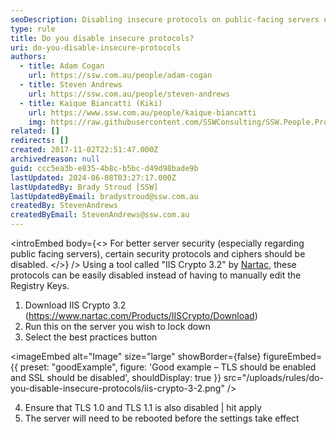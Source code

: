 ```yaml
---
seoDescription: Disabling insecure protocols on public-facing servers enhances security and protects against potential attacks.
type: rule
title: Do you disable insecure protocols?
uri: do-you-disable-insecure-protocols
authors:
  - title: Adam Cogan
    url: https://ssw.com.au/people/adam-cogan
  - title: Steven Andrews
    url: https://ssw.com.au/people/steven-andrews
  - title: Kaique Biancatti (Kiki)
    url: https://www.ssw.com.au/people/kaique-biancatti
    img: https://raw.githubusercontent.com/SSWConsulting/SSW.People.Profiles/main/Kaique-Biancatti/Images/Kaique-Biancatti-Profile.jpg
related: []
redirects: []
created: 2017-11-02T22:51:47.000Z
archivedreason: null
guid: ccc5ea3b-e835-4b8c-b5bc-d49d98bade9b
lastUpdated: 2024-06-08T03:27:17.000Z
lastUpdatedBy: Brady Stroud [SSW]
lastUpdatedByEmail: bradystroud@ssw.com.au
createdBy: StevenAndrews
createdByEmail: StevenAndrews@ssw.com.au
---
```


<introEmbed
  body={<>
For better server security (especially regarding public facing servers), certain security protocols and ciphers should be disabled.
  </>}
/>
Using a tool called "IIS Crypto 3.2" by [Nartac](https://www.nartac.com/Products/IISCrypto), these protocols can be easily disabled instead of having to manually edit the Registry Keys.

1. Download IIS Crypto 3.2 (<https://www.nartac.com/Products/IISCrypto/Download>)
2. Run this on the server you wish to lock down
3. Select the best practices button

<imageEmbed
  alt="Image"
  size="large"
  showBorder={false}
  figureEmbed={{
    preset: "goodExample",
    figure: 'Good example – TLS should be enabled and SSL should be disabled',
    shouldDisplay: true
  }}
  src="/uploads/rules/do-you-disable-insecure-protocols/iis-crypto-3-2.png"
/>

4. Ensure that TLS 1.0 and TLS 1.1 is also disabled | hit apply
5. The server will need to be rebooted before the settings take effect
